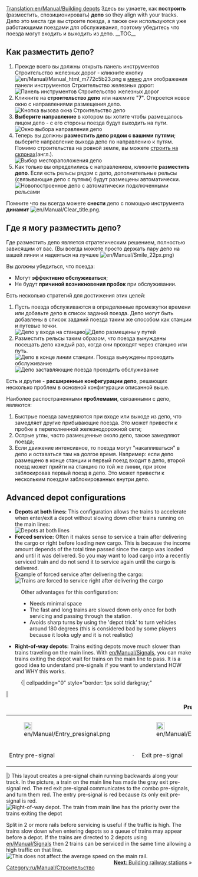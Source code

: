 [[Translation:en/Manual/Building depots]]
{{ru/Перевод|en/Manual/Building depots|60}}
{{ru/Manual/Tutorial/Учебник}}{{en/Note|This page describes only railway depots. There are also [[en/Manual/Depots|depots]] for the other transport types.}}
Здесь вы узнаете, как '''построить''' (разместить, спозиционировать) '''депо''' so they align with your tracks. 
Депо это места где вы строите поезда, а также они используются уже работающими поездами для обслуживания, поэтому убедитесь что поезда могут входить и выходить из депо.
__TOC__
== Как разместить депо? ==
#Прежде всего вы должны открыть панель инструментов Строительство железных дорог - кликните кнопку [[File:en/Manual/Manual html m772c5b23.png]] в [[en/Manual/Game interface#the-menu-bar|меню]] для отображения панели инструментов Строительство железных дорог:<br/>[[File:en/Manual/Railroad Construction.png|none|frame|Панель инструментов Строительство железных дорог]]
#Кликните на '''строительство депо''' или нажмите "'''7'''". Откроется новое окно с направлениями размещения депо.<br/>[[File:en/Manual/New depot.png|none|frame|Кнопка вызова окна Строительство депо]]
#'''Выберите направление''' в котором вы хотите чтобы размещалось лицом депо - с его стороны поезда будут выходить на пути.<br/>[[File:en/Manual/Depot direction.png|none|frame|Окно выбора направления депо]]
#Теперь вы должны '''разместить депо рядом с вашими путями'''; выберите направление выхода депо по направлению к путям. Помимо строительства на ровной земле, вы можете [[en/Archive/Manual/Settings/Build on slopes|строить на склонах]](англ.).<br/>[[File:en/Manual/Depot position.png|none|frame|Выбор местораположения депо]]
#Как только вы определились с направлением, кликните '''разместить депо'''. Если есть рельсы рядом с депо, дополнительные рельсы (связывающие депо с путями) будут размещены автоматически.<br/>[[File:en/Manual/New depot placed.png|none|frame|Новопостроенное депо с автоматически подключенными рельсами]]

Помните что вы всегда можете '''снести''' депо с помощью инструмента '''динамит''' [[File:en/Manual/Clear title.png]].

== Где я могу разместить депо? ==
Где разместить депо является стратегическим решением, полностью зависящим от вас. (Вы всегда можете просто держать пару депо на вашей линии и надеяться на лучшее [[File:en/Manual/Smile 22px.png]])

Вы должны убедиться, что поезда:
* Могут '''эффективно обслуживаться''';
* Не будут '''причиной возникновения пробок''' при обслуживании.

Есть несколько стратегий для достижения этих целей:
#Пусть поезда обслуживаются в определенные промежутки времени или добавьте депо в список заданий поезда. Депо могут быть добавлены в список заданий поезда таким же способом как станции и путевые точки.<br/>[[File:en/Manual/Depot at station entrance.png|none|frame|Депо у входа на станцию]][[File:en/Manual/Depots-basic.png|none|frame|Депо размещены у путей]]
#Разместить рельсы таким образом, что поезда вынуждены посещать депо каждый раз, когда они проходят через станцию или путь.<br/>[[File:en/Manual/Depot end of station.png|none|frame|Депо в конце линии станции. Поезда вынуждены проходить обслуживание]][[File:en/Manual/Depots-forced.png|none|frame|Депо заставляющие поезда проходить обслуживание]]

Есть и другие - '''расширенные конфигурации депо''', решающих несколько проблем в основной конфигурации описанной выше.

Наиболее распостраненными '''проблемами''', связанными с депо, являются:
#Быстрые поезда замедляются при входе или выходе из депо, что замедляет другие прибывающие поезда. Это может привести к пробке в переполненной железнодорожной сети;
#Острые углы, часто размещенные около депо, также замедляют поезда;
#Если движение интенсивное, то поезда могут "накапливаться" в депо и оставаться там на долгое время. Например: если депо размещено в конце станции и первый поезд входит в депо, второй поезд может прийти на станцию по той же линии, при этом заблокировав первый поезд в депо. Это может привести к нескольким поездам заблокированных внутри депо.

== Advanced depot configurations ==
*'''Depots at both lines:''' This configuration allows the trains to accelerate when enter/exit a depot without slowing down other trains running on the main lines:<br/>[[File:en/Depot on tracks.png|none|frame|Depots at both lines]]
*'''Forced service:''' Often it makes sense to service a train after delivering the cargo or right before loading new cargo. This is because the income amount depends of the total time passed since the cargo was loaded and until it was delivered. So you may want to load cargo into a recently serviced train and do not send it to service again until the cargo is delivered.<br/>Example of forced service after delivering the cargo:<br/>[[File:en/Manual/Unload-then-service.png|none|frame|Trains are forced to service right after delivering the cargo]]
:Other advantages for this configuration:
:* Needs minimal space
:* The fast and long trains are slowed down only once for both servicing and passing through the station.
:* Avoids sharp turns by using the 'depot trick' to turn vehicles around 180 degrees (this is considered bad by some players because it looks ugly and it is not realistic)
*'''Right-of-way depots:''' Trains exiting depots move much slower than trains traveling on the main lines.  With [[en/Manual/Signals]], you can make trains exiting the depot wait for trains on the main line to pass.  It is a good idea to understand pre-signals if you want to understand HOW and WHY this works.
:{| cellpadding="0" style="border: 1px solid darkgray;"
|
{| cellpadding="0" cellspacing="0" border="0" align="center"
|+'''Pre-signals'''
|- align="center"
|[[File:en/Manual/Entry presignal.png|22px]]
|
|[[File:en/Manual/Exit presignal.png|22px]]
|
|[[File:en/Manual/Combo presignal.png|22px]]
|- align="center"
|Entry pre-signal
|&nbsp;&middot;&nbsp;
|Exit pre-signal
|&nbsp;&middot;&nbsp;
|Combo pre-signal
|}
|}
This layout creates a pre-signal chain running backwards along your track.  In the picture, a train on the main line has made the gray exit pre-signal red.  The red exit pre-signal communicates to the combo pre-signals, and turn them red.  The entry pre-signal is red because its only exit pre-signal is red.<br/>[[File:en/Manual/Right-of-way depot.png|none|frame|Right-of-way depot. The train from main line has the priority over the trains exiting the depot]]

Split in 2 or more rails before servicing is useful if the traffic is high. The trains slow down when entering depots so a queue of trains may appear before a depot. If the trains are directed to 2 depots using [[en/Manual/Signals]] then 2 trains can be serviced in the same time allowing a high traffic on that line.<br/>[[File:en/Manual/Split-before-servicing.png|none|frame|This does not affect the average speed on the main rail.]]
<span style="float: right">[[en/Manual/Building railway stations|'''Next''': Building railway stations]] &raquo;</span>

[[Category:ru/Manual/Строительство]]